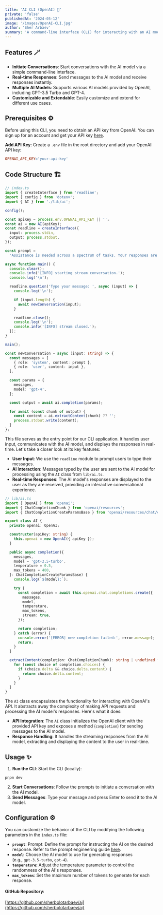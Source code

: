 ```yaml
---
title: 'AI CLI (OpenAI) 🤖'
private: 'false'
publishedAt: '2024-05-12'
image: '/images/OpenAI-CLI.jpg'
author: 'Sher Arbaev'
summary: 'A command-line interface (CLI) for interacting with an AI model using OpenAI's API. This CLI allows users to engage in text-based conversations with the AI model and receive responses in real-time.'
---
```


## Features 🪄

- **Initiate Conversations**: Start conversations with the AI model via a simple command-line interface.
- **Real-time Responses**: Send messages to the AI model and receive responses instantly.
- **Multiple AI Models**: Supports various AI models provided by OpenAI, including GPT-3.5 Turbo and GPT-4.
- **Customizable and Extendable**: Easily customize and extend for different use cases.

## Prerequisites ⚙️

Before using this CLI, you need to obtain an API key from OpenAI. You can sign up for an account and get your API key [here](https://openai.com).

**Add API Key**: Create a `.env` file in the root directory and add your OpenAI API key:

```makefile
OPENAI_API_KEY='your-api-key'
```

## Code Structure 🏗️

```typescript
// index.ts
import { createInterface } from 'readline';
import { config } from 'dotenv';
import { AI } from './lib/ai';

config();

const apiKey = process.env.OPENAI_API_KEY || '';
const ai = new AI(apiKey);
const readline = createInterface({
  input: process.stdin,
  output: process.stdout,
});

const prompt =
  'Assistance is needed across a spectrum of tasks. Your responses are expected to exude elegance and grace, reflecting a commitment to aesthetic excellence.';

async function main() {
  console.clear();
  console.info('[INFO] starting stream conversation.');
  console.log('\n');

  readline.question('Type your message: ', async (input) => {
    console.log('\n');

    if (input.length) {
      await newConversation(input);
    }

    readline.close();
    console.log('\n');
    console.info('[INFO] stream closed.');
  });
}

main();

const newConversation = async (input: string) => {
  const messages = [
    { role: 'system', content: prompt },
    { role: 'user', content: input },
  ];

  const params = {
    messages,
    model: 'gpt-4',
  };

  const output = await ai.completion(params);

  for await (const chunk of output) {
    const content = ai.extractContent(chunk) ?? '';
    process.stdout.write(content);
  }
};
```

This file serves as the entry point for our CLI application. It handles user input, communicates with the AI model, and displays the responses in real-time. Let's take a closer look at its key features:

- **User Input**: We use the `readline` module to prompt users to type their messages.
- **AI Interaction**: Messages typed by the user are sent to the AI model for processing using the `AI` class from `lib/ai.ts`.
- **Real-time Responses**: The AI model's responses are displayed to the user as they are received, providing an interactive conversational experience.

```typescript
// lib/ai.ts
import { OpenAI } from 'openai';
import { ChatCompletionChunk } from 'openai/resources';
import { ChatCompletionCreateParamsBase } from 'openai/resources/chat/completions';

export class AI {
  private openai: OpenAI;

  constructor(apiKey: string) {
    this.openai = new OpenAI({ apiKey });
  }

  public async completion({
    messages,
    model = 'gpt-3.5-turbo',
    temperature = 0.5,
    max_tokens = 400,
  }: ChatCompletionCreateParamsBase) {
    console.log(`${model}:`);

    try {
      const completion = await this.openai.chat.completions.create({
        messages,
        model,
        temperature,
        max_tokens,
        stream: true,
      });

      return completion;
    } catch (error) {
      console.error('[ERROR] new completion failed:', error.message);
      return;
    }
  }

  extractContent(completion: ChatCompletionChunk): string | undefined {
    for (const choice of completion.choices) {
      if (choice.delta && choice.delta.content) {
        return choice.delta.content;
      }
    }
  }
}
```

The `AI` class encapsulates the functionality for interacting with OpenAI's API. It abstracts away the complexity of making API requests and processing the AI model's responses. Here's what it does:

- **API Integration**: The `AI` class initializes the OpenAI client with the provided API key and exposes a method (`completion`) for sending messages to the AI model.
- **Response Handling**: It handles the streaming responses from the AI model, extracting and displaying the content to the user in real-time.

## Usage ✨

1. **Run the CLI**: Start the CLI (locally):

```bash
pnpm dev
```

2. **Start Conversations**: Follow the prompts to initiate a conversation with the AI model.
3. **Send Messages**: Type your message and press Enter to send it to the AI model.

## Configuration ⚙️

You can customize the behavior of the CLI by modifying the following parameters in the `index.ts` file:

- **`prompt`**: Prompt: Define the prompt for instructing the AI on the desired response. Refer to the prompt engineering guide [here](https://platform.openai.com/docs/guides/prompt-engineering).
- **`model`**: Choose the AI model to use for
  generating responses <br /> (e.g., `gpt-3.5-turbo`, `gpt-4`).
- **`temperature`**: Adjust the temperature parameter to control the randomness of the AI's responses.
- **`max_tokens`**: Set the maximum number of tokens to generate for each response.

#### GitHub Repository:

[https://github.com/sherbolotarbaev/ai](https://github.com/sherbolotarbaev/ai)
